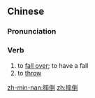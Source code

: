 ==Chinese==
{{zh-forms}}

===Pronunciation===
{{zh-pron
|m=shuāidǎo
|c=seot1 dou2
|mn=qz:sak--tó/tw,xm,zz:siak--tó/twv:siak-tó
|cat=v
}}

===Verb===
{{zh-verb}}

# to [[fall over]]; to have a fall
# to [[throw]] {{qualifier|in wrestling and martial arts}}

[[zh-min-nan:摔倒]]
[[zh:摔倒]]